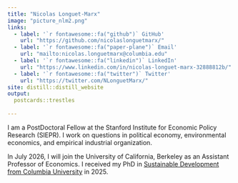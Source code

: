 ```yaml
---
title: "Nicolas Longuet-Marx"
image: "picture_nlm2.png"
links:
  - label: '`r fontawesome::fa("github")` GitHub'
    url: "https://github.com/nicolaslonguetmarx/"
  - label: '`r fontawesome::fa("paper-plane")` Email'
    url: "mailto:nicolas.longuetmarx@columbia.edu"
  - label: '`r fontawesome::fa("linkedin")` LinkedIn'
    url: "https://www.linkedin.com/in/nicolas-longuet-marx-32888812b/"
  - label: '`r fontawesome::fa("twitter")` Twitter'
    url: "https://twitter.com/NLonguetMarx/"
site: distill::distill_website
output:
  postcards::trestles
    
---
```


I am a PostDoctoral Fellow at the Stanford Institute for Economic Policy Research (SIEPR). I work on questions in political economy, environmental economics, and empirical industrial organization. 

In July 2026, I will join the University of California, Berkeley as an Assistant Professor of Economics. I received my PhD in [Sustainable Development from Columbia University](https://www.sipa.columbia.edu/sipa-education/phd-sustainable-development) in 2025.





